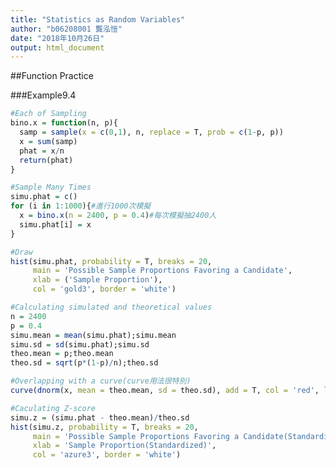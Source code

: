 ```yaml
---
title: "Statistics as Random Variables"
author: "b06208001 龔泓愷"
date: "2018年10月26日"
output: html_document
---
```

##Function Practice

###Example9.4
```r
#Each of Sampling
bino.x = function(n, p){
  samp = sample(x = c(0,1), n, replace = T, prob = c(1-p, p))
  x = sum(samp)
  phat = x/n
  return(phat)
}

#Sample Many Times
simu.phat = c()
for (i in 1:1000){#進行1000次模擬
  x = bino.x(n = 2400, p = 0.4)#每次模擬抽2400人
  simu.phat[i] = x
}

#Draw
hist(simu.phat, probability = T, breaks = 20,
     main = 'Possible Sample Proportions Favoring a Candidate',
     xlab = ('Sample Proportion'),
     col = 'gold3', border = 'white')

#Calculating simulated and theoretical values
n = 2400
p = 0.4
simu.mean = mean(simu.phat);simu.mean
simu.sd = sd(simu.phat);simu.sd
theo.mean = p;theo.mean
theo.sd = sqrt(p*(1-p)/n);theo.sd

#Overlapping with a curve(curve用法很特別)
curve(dnorm(x, mean = theo.mean, sd = theo.sd), add = T, col = 'red', lwd = 1)

#Caculating Z-score
simu.z = (simu.phat - theo.mean)/theo.sd
hist(simu.z, probability = T, breaks = 20,
     main = 'Possible Sample Proportions Favoring a Candidate(Standardize)',
     xlab = 'Sample Proportion(Standardized)',
     col = 'azure3', border = 'white')
```

